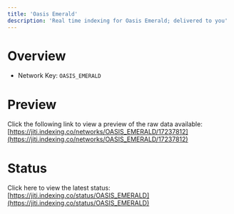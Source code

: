 ```yaml
---
title: 'Oasis Emerald'
description: 'Real time indexing for Oasis Emerald; delivered to you'
---
```


# Overview
- Network Key: `OASIS_EMERALD`

# Preview
Click the following link to view a preview of the raw data available: [https://jiti.indexing.co/networks/OASIS_EMERALD/17237812](https://jiti.indexing.co/networks/OASIS_EMERALD/17237812)

# Status
Click here to view the latest status: [https://jiti.indexing.co/status/OASIS_EMERALD](https://jiti.indexing.co/status/OASIS_EMERALD)
